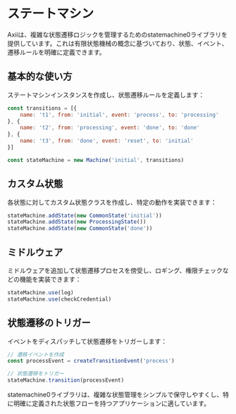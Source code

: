 # ステートマシン

Axiiは、複雑な状態遷移ロジックを管理するためのstatemachine0ライブラリを提供しています。これは有限状態機械の概念に基づいており、状態、イベント、遷移ルールを明確に定義できます。

## 基本的な使い方

ステートマシンインスタンスを作成し、状態遷移ルールを定義します：

```jsx
const transitions = [{
    name: 't1', from: 'initial', event: 'process', to: 'processing'
}, {
    name: 't2', from: 'processing', event: 'done', to: 'done'
}, {
    name: 't3', from: 'done', event: 'reset', to: 'initial'
}]

const stateMachine = new Machine('initial', transitions)
```

## カスタム状態

各状態に対してカスタム状態クラスを作成し、特定の動作を実装できます：

```jsx
stateMachine.addState(new CommonState('initial'))
stateMachine.addState(new ProcessingState())
stateMachine.addState(new CommonState('done'))
```

## ミドルウェア

ミドルウェアを追加して状態遷移プロセスを傍受し、ロギング、権限チェックなどの機能を実装できます：

```jsx
stateMachine.use(log)
stateMachine.use(checkCredential)
```

## 状態遷移のトリガー

イベントをディスパッチして状態遷移をトリガーします：

```jsx
// 遷移イベントを作成
const processEvent = createTransitionEvent('process')

// 状態遷移をトリガー
stateMachine.transition(processEvent)
```

statemachine0ライブラリは、複雑な状態管理をシンプルで保守しやすくし、特に明確に定義された状態フローを持つアプリケーションに適しています。 